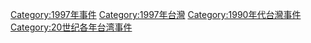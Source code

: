 [[Category:1997年事件|Category:1997年事件]]
[[Category:1997年台灣|Category:1997年台灣]]
[[Category:1990年代台灣事件|Category:1990年代台灣事件]]
[[Category:20世纪各年台湾事件|Category:20世纪各年台湾事件]]